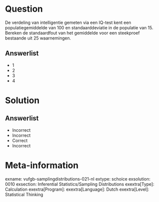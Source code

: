 Question
========
  
De verdeling van intelligentie gemeten via een IQ-test kent een populatiegemiddelde van 100 en standaarddeviatie in de populatie van 15. Bereken de standaardfout van het gemiddelde voor een steekproef bestaande uit 25 waarnemingen.
  
Answerlist
----------
* 1
* 2 
* 3
* 4

Solution
========

Answerlist
----------
* Incorrect
* Incorrect
* Correct
* Incorrect

Meta-information
================
exname: vufgb-samplingdistributions-021-nl
extype: schoice
exsolution: 0010
exsection: Inferential Statistics/Sampling Distributions
exextra[Type]: Calculation
exextra[Program]: 
exextra[Language]: Dutch
exextra[Level]: Statistical Thinking